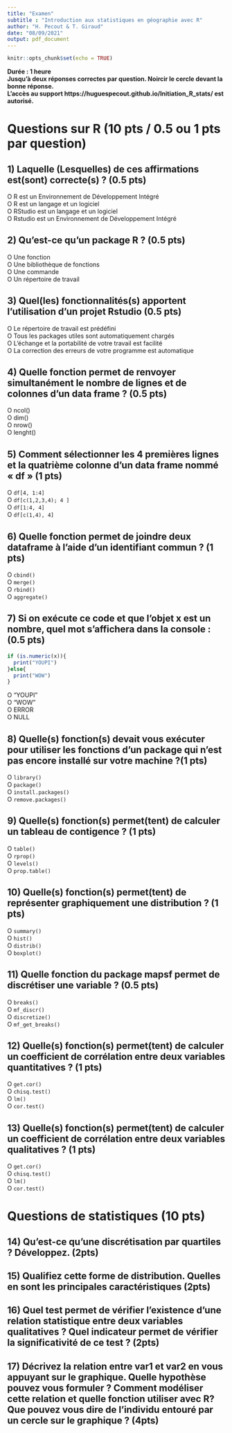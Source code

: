 ```yaml
---
title: "Examen"
subtitle : "Introduction aux statistiques en géographie avec R"
author: "H. Pecout & T. Giraud"
date: "08/09/2021"
output: pdf_document
---
```


```r
knitr::opts_chunk$set(echo = TRUE)

```

**Durée : 1 heure**  
**Jusqu'à deux réponses correctes par question. Noircir le cercle devant la bonne réponse.**   
**L'accès au support https://huguespecout.github.io/Initiation_R_stats/ est autorisé.**   

\vspace{20pt} 

# Questions sur R (10 pts / 0.5 ou 1 pts par question)

## 1) Laquelle (Lesquelles) de ces affirmations est(sont) correcte(s) ? (0.5 pts)

O  R est un Environnement de Développement Intégré    
O  R est un langage et un logiciel   
O  RStudio est un langage et un logiciel    
O  Rstudio est un Environnement de Développement Intégré   

## 2) Qu’est-ce qu’un **package** R ? (0.5 pts)

O Une fonction   
O Une bibliothèque de fonctions   
O Une commande   
O Un répertoire de travail   

## 3) Quel(les) fonctionnalités(s) apportent l’utilisation d’un projet Rstudio (0.5 pts)

O Le répertoire de travail est prédéfini       
O Tous les packages utiles sont automatiquement chargés        
O L’échange et la portabilité de votre travail est facilité     
O La correction des erreurs de votre programme est automatique     


## 4) Quelle fonction permet de renvoyer simultanément le nombre de lignes et de colonnes d’un data frame ? (0.5 pts)

O ncol()  
O dim()  
O nrow()  
O lenght()  


## 5) Comment sélectionner les 4 premières lignes et la quatrième colonne d’un data frame nommé « df » (1 pts)

O `df[4, 1:4]`      
O `df[c(1,2,3,4); 4 ]`    
O `df[1:4, 4]`    
O `df[c(1,4), 4]`   


## 6) Quelle fonction permet de joindre deux dataframe à l'aide d'un identifiant commun ? (1 pts)

O `cbind()`    
O `merge()`    
O `rbind()`    
O `aggregate()`    

## 7) Si on exécute ce code et que l’objet x est un nombre, quel mot s’affichera dans la console : (0.5 pts)

``` r
if (is.numeric(x)){
  print("YOUPI")
}else{
  print("WOW")
} 
```

O  "YOUPI"    
O  "WOW"    
O  ERROR    
O  NULL 


## 8) Quelle(s) fonction(s) devait vous exécuter pour utiliser les fonctions d'un package qui n'est pas encore installé sur votre machine ?(1 pts)

O `library()`     
O `package()`      
O `install.packages()`    
O `remove.packages()`


## 9) Quelle(s) fonction(s) permet(tent) de calculer un tableau de contigence ? (1 pts)

O `table()`     
O `rprop()`    
O `levels()`    
O `prop.table()`  


## 10) Quelle(s) fonction(s) permet(tent) de représenter graphiquement une distribution ? (1 pts)

O `summary()`    
O `hist()`    
O `distrib()`    
O `boxplot()`    

## 11) Quelle fonction du package mapsf permet de discrétiser une variable ? (0.5 pts)

O `breaks()`    
O `mf_discr()`    
O `discretize()`    
O `mf_get_breaks()`    

## 12) Quelle(s) fonction(s) permet(tent) de calculer un coefficient de corrélation entre deux variables quantitatives ? (1 pts)

O `get.cor()`    
O `chisq.test()`    
O `lm()`    
O `cor.test()`    


## 13) Quelle(s) fonction(s) permet(tent) de calculer un coefficient de corrélation entre deux variables qualitatives ? (1 pts)

O `get.cor()`    
O `chisq.test()`    
O `lm()`    
O `cor.test()` 

\vspace{50pt}

# Questions de statistiques (10 pts)

\vspace{15pt}

## 14) Qu’est-ce qu’une discrétisation par quartiles ? Développez. (2pts)

\vspace{200pt}    


## 15) Qualifiez cette forme de distribution. Quelles en sont les principales caractéristiques (2pts)

\begin{center}
\includegraphics[width=60mm]{distrib.png}
\end{center}
  
\vspace{150pt} 


## 16) Quel test permet de vérifier l’existence d’une relation statistique entre deux variables qualitatives ? Quel indicateur permet de vérifier la significativité de ce test ?  (2pts)

\vspace{150pt} 

## 17)  Décrivez la relation entre var1 et var2 en vous appuyant sur le graphique. Quelle hypothèse pouvez vous formuler ? Comment modéliser cette relation et quelle fonction utiliser avec R? Que pouvez vous dire de l’individu entouré par un cercle sur le graphique ? (4pts) 

\begin{center}
\includegraphics[width=130mm]{corr.png}
\end{center}

\vspace{150pt} 
